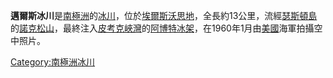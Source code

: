 {{unreferenced|time=2013-12-27T08:15:42+00:00}}
{{coord|72|16|S|100|7|W||display=title}}

'''邁爾斯冰川'''是[[南極洲|南極洲]]的[[冰川|冰川]]，位於[[埃爾斯沃思地|埃爾斯沃思地]]，全長約13公里，流經[[瑟斯頓島|瑟斯頓島]]的[[諾克松山|諾克松山]]，最終注入[[皮考克峽灣|皮考克峽灣]]的[[阿博特冰架|阿博特冰架]]，在1960年1月由[[美國|美國]]海軍拍攝空中照片。

{{Antarctica-geo-stub}}
[[Category:南極洲冰川|Category:南極洲冰川]]